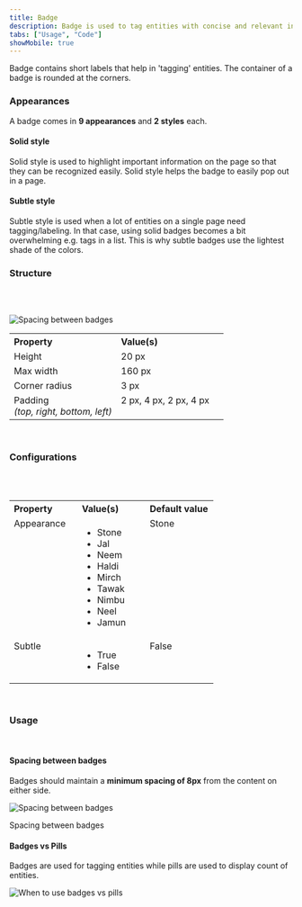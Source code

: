 ```yaml
---
title: Badge
description: Badge is used to tag entities with concise and relevant information.
tabs: ["Usage", "Code"]
showMobile: true
---
```


Badge contains short labels that help in 'tagging' entities. The container of a badge is rounded at the corners.
<br/>
<Preview name='components-badge-solid-warning--solid-warning' />

### Appearances
A badge comes in **9 appearances** and **2 styles** each.

#### Solid style
Solid style is used to highlight important information on the page so that they can be recognized easily. Solid style helps the badge to easily pop out in a page.
<Preview name='components-badge-variants-appearance--appearance' />
<br/>

#### Subtle style
Subtle style is used when a lot of entities on a single page need tagging/labeling. In that case, using solid badges becomes a bit overwhelming e.g. tags in a list. This is why subtle badges use the lightest shade of the colors.
<Preview name='components-badge-subtle-warning--subtle-warning' />

### Structure
<br/>
<br/>

 
![Spacing between badges](./images/badge-structure.png)
<br/>
 
<table style="width: 100%">
 <tbody>
  <tr>
    <th style="width:50%; text-align: left;">Property</th>
    <th style="width:50%; text-align: left;">Value(s)</th>
  </tr>
  <tr style="vertical-align: top">
    <td>Height</td>
    <td>20 px</td>
  </tr>
  <tr style="vertical-align: top">
      <td>Max width</td>
      <td>160 px</td>
  </tr>
  <tr style="vertical-align: top">
      <td>Corner radius</td>
      <td>3 px</td>
  </tr>
  <tr style="vertical-align: top">
      <td>Padding<br/><em>(top, right, bottom, left)</em></td>
      <td>2 px, 4 px, 2 px, 4 px</td>
  </tr>
 </tbody>
</table>

<br/>


### Configurations
<br/>
<br/>

<table style="width: 100%">
  <tbody>
    <tr>
      <th style="width:33%; text-align: left;">Property</th>
      <th style="width:33%; text-align: left;">Value(s)</th>
      <th style="width:33%; text-align: left;">Default value</th>
    </tr>
    <tr style="vertical-align: top">
      <td>Appearance</td>
      <td>
          <ul>
              <li>Stone</li>
              <li>Jal</li>
              <li>Neem</li>
              <li>Haldi</li>
              <li>Mirch</li>
              <li>Tawak</li>
              <li>Nimbu</li>
              <li>Neel</li>
              <li>Jamun</li>
          </ul>
      </td>
      <td>Stone</td>
    </tr>
    <tr style="vertical-align: top">
      <td>Subtle<br/></td>
      <td>
          <ul>
              <li>True</li>
              <li>False</li>
          </ul>
      </td>
      <td>False</td>
    </tr>
  </tbody>
</table>
<br/>

### Usage
<br/>

#### Spacing between badges
Badges should maintain a **minimum spacing of 8px** from the content on either side.

![Spacing between badges](./images/badges-1.png)
<Caption> Spacing between badges </Caption>
<br/>

#### Badges vs Pills
Badges are used for tagging entities while pills are used to display count of entities.

![When to use badges vs pills](./images/badges-2.png)
